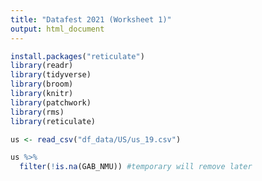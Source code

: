 ```yaml
---
title: "Datafest 2021 (Worksheet 1)"
output: html_document
---
```


```r
install.packages("reticulate")
library(readr)
library(tidyverse)
library(broom)
library(knitr)
library(patchwork)
library(rms)
library(reticulate)
```


```r
us <- read_csv("df_data/US/us_19.csv")
```
```r
us %>%
  filter(!is.na(GAB_NMU)) #temporary will remove later
```

